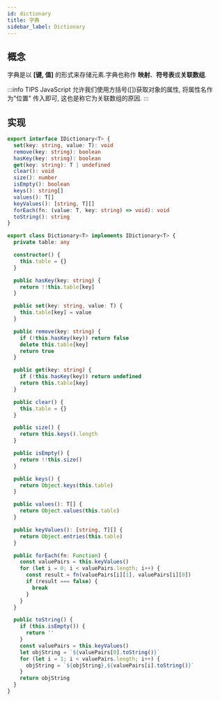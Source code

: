 ```yaml
---
id: dictionary
title: 字典
sidebar_label: Dictionary
---
```


## 概念

字典是以 **[键, 值]** 的形式来存储元素.字典也称作 **映射**、**符号表**或**关联数组**.

:::info TIPS
JavaScript 允许我们使用方括号([])获取对象的属性, 将属性名作为"位置" 传入即可, 这也是称它为关联数组的原因.
:::

## 实现

```ts
export interface IDictionary<T> {
  set(key: string, value: T): void
  remove(key: string): boolean
  hasKey(key: string): boolean
  get(key: string): T | undefined
  clear(): void
  size(): number
  isEmpty(): boolean
  keys(): string[]
  values(): T[]
  keyValues(): [string, T][]
  forEach(fn: (value: T, key: string) => void): void
  toString(): string
}

export class Dictionary<T> implements IDictionary<T> {
  private table: any

  constructor() {
    this.table = {}
  }

  public hasKey(key: string) {
    return !!this.table[key]
  }

  public set(key: string, value: T) {
    this.table[key] = value
  }

  public remove(key: string) {
    if (!this.hasKey(key)) return false
    delete this.table[key]
    return true
  }

  public get(key: string) {
    if (!this.hasKey(key)) return undefined
    return this.table[key]
  }

  public clear() {
    this.table = {}
  }

  public size() {
    return this.keys().length
  }

  public isEmpty() {
    return !!this.size()
  }

  public keys() {
    return Object.keys(this.table)
  }

  public values(): T[] {
    return Object.values(this.table)
  }

  public keyValues(): [string, T][] {
    return Object.entries(this.table)
  }

  public forEach(fn: Function) {
    const valuePairs = this.keyValues()
    for (let i = 0; i < valuePairs.length; i++) {
      const result = fn(valuePairs[i][1], valuePairs[i][0])
      if (result === false) {
        break
      }
    }
  }

  public toString() {
    if (this.isEmpty()) {
      return ''
    }
    const valuePairs = this.keyValues()
    let objString = `${valuePairs[0].toString()}`
    for (let i = 1; i < valuePairs.length; i++) {
      objString = `${objString},${valuePairs[i].toString()}`
    }
    return objString
  }
}
```
